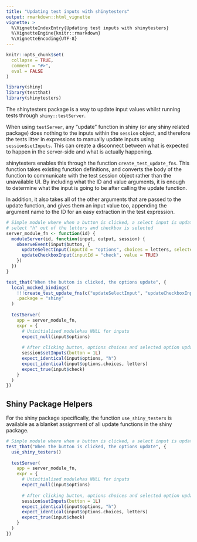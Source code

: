 ```yaml
---
title: "Updating test inputs with shinytesters"
output: rmarkdown::html_vignette
vignette: >
  %\VignetteIndexEntry{Updating test inputs with shinytesters}
  %\VignetteEngine{knitr::rmarkdown}
  %\VignetteEncoding{UTF-8}
---
```


```r
knitr::opts_chunk$set(
  collapse = TRUE,
  comment = "#>",
  eval = FALSE
)

library(shiny)
library(testthat)
library(shinytesters)
```

The shinytesters package is a way to update input values whilst running tests through `shiny::testServer`. 

When using `testServer`, any "update" function in shiny (or any shiny related package) does nothing to the inputs within the `session` object, and therefore the tests litter in expressions to manually update inputs using `session$setInputs`. This can create a disconnect between what is expected to happen in the server-side and what is actually happening.

shinytesters enables this through the function `create_test_update_fns`. This function takes existing function definitions, and converts the body of the function to communicate with the test session object rather than the unavailable UI. By including what the ID and value arguments, it is enough to determine what the input is going to be after calling the update function.

In addition, it also takes all of the other arguments that are passed to the update function, and gives them an input value too, appending the argument name to the ID for an easy extraction in the test expression.

```r
# Simple module where when a button is clicked, a select input is updated to 
# select "h" out of the letters and checkbox is selected
server_module_fn <- function(id) {
  moduleServer(id, function(input, output, session) {
    observeEvent(input$button, {
      updateSelectInput(inputId = "options", choices = letters, selected = "h")
      updateCheckboxInput(inputId = "check", value = TRUE)
    })
  })
}

test_that("When the button is clicked, the options update", {
  local_mocked_bindings(
    !!!create_test_update_fns(c("updateSelectInput", "updateCheckboxInput")),
    .package = "shiny" 
  )
  
  testServer(
    app = server_module_fn, 
    expr = {
      # Uninitialised modulehas NULL for inputs
      expect_null(input$options)
      
      # After clicking button, options choices and selected option update 
      session$setInputs(button = 1L)
      expect_identical(input$options, "h")
      expect_identical(input$options.choices, letters)
      expect_true(input$check)
    }
  )
})
```

## Shiny Package Helpers

For the shiny package specifically, the function `use_shiny_testers` is available as a blanket assignment of all update functions in the shiny package.

```r
# Simple module where when a button is clicked, a select input is updated to select "h" out of the letters
test_that("When the button is clicked, the options update", {
  use_shiny_testers()
  
  testServer(
    app = server_module_fn, 
    expr = {
      # Uninitialised modulehas NULL for inputs
      expect_null(input$options)
      
      # After clicking button, options choices and selected option update 
      session$setInputs(button = 1L)
      expect_identical(input$options, "h")
      expect_identical(input$options.choices, letters)
      expect_true(input$check)
    }
  )
})
```
